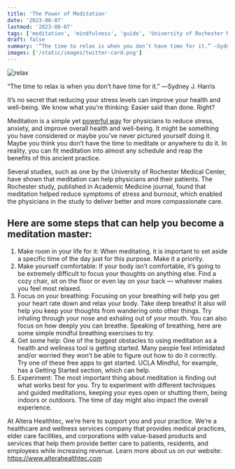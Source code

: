 ```yaml
---
title: 'The Power of Meditation'
date: '2023-08-07'
lastmod: '2023-08-07'
tags: ['meditation', 'mindfulness', 'guide', 'University of Rochester Medical Center']
draft: false
summary: '“The time to relax is when you don’t have time for it.” ―Sydney J. Harris It’s no secret that reducing your stress levels can improve your health and well-being. We know what you’re thinking: Easier said than done. Right? Meditation is...'
images: ['/static/images/twitter-card.png']
---
```


![relax](/static/images/power-of-meditation/62509854_M-300x199.jpg)

“The time to relax is when you don’t have time for it.” ―Sydney J. Harris

It’s no secret that reducing your stress levels can improve your health and well-being. We know what you’re thinking: Easier said than done. Right?

Meditation is a simple yet [powerful way](https://www.medicalnewstoday.com/articles/317986?utm_source=s5_mobile_site&utm_medium=mobile&utm_campaign=s5_89691#Six-mindfulness-techniques-to-try-today) for physicians to reduce stress, anxiety, and improve overall health and well-being. It might be something you have considered or maybe you’ve never pictured yourself doing it. Maybe you think you don’t have the time to meditate or anywhere to do it. In reality, you can fit meditation into almost any schedule and reap the benefits of this ancient practice.

Several studies, such as one by the University of Rochester Medical Center, have shown that meditation can help physicians and their patients. The Rochester study, published in Academic Medicine journal, found that meditation helped reduce symptoms of stress and burnout, which enabled the physicians in the study to deliver better and more compassionate care.

## Here are some steps that can help you become a meditation master:

1. Make room in your life for it: When meditating, it is important to set aside a specific time of the day just for this purpose. Make it a priority.
2. Make yourself comfortable: If your body isn’t comfortable, it’s going to be extremely difficult to focus your thoughts on anything else. Find a cozy chair, sit on the floor or even lay on your back — whatever makes you feel most relaxed.
3. Focus on your breathing: Focusing on your breathing will help you get your heart rate down and relax your body. Take deep breaths! It also will help you keep your thoughts from wandering onto other things. Try inhaling through your nose and exhaling out of your mouth. You can also focus on how deeply you can breathe. Speaking of breathing, here are some simple mindful breathing exercises to try.
4. Get some help: One of the biggest obstacles to using meditation as a health and wellness tool is getting started. Many people feel intimidated and/or worried they won’t be able to figure out how to do it correctly. Try one of these free apps to get started. UCLA Mindful, for example, has a Getting Started section, which can help.
5. Experiment: The most important thing about meditation is finding out what works best for you. Try to experiment with different techniques and guided meditations, keeping your eyes open or shutting them, being indoors or outdoors. The time of day might also impact the overall experience.

At Altera Healthtec, we’re here to support you and your practice. We’re a healthcare and wellness services company that provides medical practices, elder care facilities, and corporations with value-based products and services that help them provide better care to patients, residents, and employees while increasing revenue. Learn more about us on our website: https://www.alterahealthtec.com

